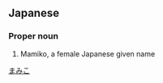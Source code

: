 ==Japanese==
{{ja-kanjitab|磨|実|子}}

===Proper noun===
{{ja-pos|proper|まみこ}}
# Mamiko, a female Japanese given name

[[Category:Japanese female given names|まみこ]]